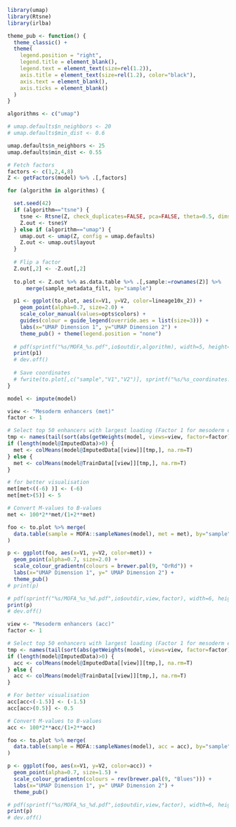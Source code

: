 ```r
library(umap)
library(Rtsne)
library(irlba)
```

```r
theme_pub <- function() {
  theme_classic() +
  theme(
    legend.position = "right",
    legend.title = element_blank(),
    legend.text = element_text(size=rel(1.2)),
    axis.title = element_text(size=rel(1.2), color="black"),
    axis.text = element_blank(),
    axis.ticks = element_blank()
  )
}
```

<!-- Define algorithm options -->

```r
algorithms <- c("umap")

# umap.defaults$n_neighbors <- 20
# umap.defaults$min_dist <- 0.6

umap.defaults$n_neighbors <- 25
umap.defaults$min_dist <- 0.55
```

<!-- Non-linear dimensionality reduction from MOFA factors -->

```r
# Fetch factors
factors <- c(1,2,4,8)
Z <- getFactors(model) %>% .[,factors]

for (algorithm in algorithms) {

  set.seed(42)
  if (algorithm=="tsne") {
    tsne <- Rtsne(Z, check_duplicates=FALSE, pca=FALSE, theta=0.5, dims=2)
    Z.out <- tsne$Y
  } else if (algorithm=="umap") {
    umap.out <- umap(Z, config = umap.defaults)
    Z.out <- umap.out$layout
  }
  
  # Flip a factor  
  Z.out[,2] <- -Z.out[,2]
  
  to.plot <- Z.out %>% as.data.table %>% .[,sample:=rownames(Z)] %>%
      merge(sample_metadata_filt, by="sample")

  p1 <- ggplot(to.plot, aes(x=V1, y=V2, color=lineage10x_2)) +
    geom_point(alpha=0.7, size=2.0) +
    scale_color_manual(values=opts$colors) +
    guides(colour = guide_legend(override.aes = list(size=3))) +
    labs(x="UMAP Dimension 1", y="UMAP Dimension 2") +
    theme_pub() + theme(legend.position = "none")
  
  # pdf(sprintf("%s/MOFA_%s.pdf",io$outdir,algorithm), width=5, height=7, useDingbats = F)
  print(p1)
  # dev.off()
  
  # Save coordinates
  # fwrite(to.plot[,c("sample","V1","V2")], sprintf("%s/%s_coordinates.txt",io$outdir,algorithm))
}
```

<!-- Imputation of missing values -->

```r
model <- impute(model)
```

<!-- Plot non-linear dimensionality reduction coloured by DNA methylation of lineage-defining enhancers -->

```r
view <- "Mesoderm enhancers (met)"
factor <- 1

# Select top 50 enhancers with largest loading (Factor 1 for mesoderm enhancers, Factor 2 for endoderm enhancers)
tmp <- names(tail(sort(abs(getWeights(model, views=view, factor=factor)[[1]][,1])), n=50))
if (length(model@ImputedData)>0) {
  met <- colMeans(model@ImputedData[[view]][tmp,], na.rm=T)
} else {
  met <- colMeans(model@TrainData[[view]][tmp,], na.rm=T)
}

# for better visualisation
met[met<((-6) )] <- (-6) 
met[met>(5)] <- 5

# Convert M-values to B-values
met <- 100*2**met/(1+2**met)

foo <- to.plot %>% merge(
  data.table(sample = MOFA::sampleNames(model), met = met), by="sample"
)

p <- ggplot(foo, aes(x=V1, y=V2, color=met)) +
  geom_point(alpha=0.7, size=2.0) +
  scale_colour_gradientn(colours = brewer.pal(9, "OrRd")) +
  labs(x="UMAP Dimension 1", y=" UMAP Dimension 2") +
  theme_pub() 
# print(p)

# pdf(sprintf("%s/MOFA_%s_%d.pdf",io$outdir,view,factor), width=6, height=6, useDingbats = F)
print(p)
# dev.off()
```

<!-- Plot non-linear dimensionality reduction coloured by chromatin accessibility of lineage-defining enhancers -->

```r
view <- "Mesoderm enhancers (acc)"
factor <- 1

# Select top 50 enhancers with largest loading (Factor 1 for mesoderm enhancers, Factor 2 for endoderm enhancers)
tmp <- names(tail(sort(abs(getWeights(model, views=view, factor=factor)[[1]][,1])), n=50))
if (length(model@ImputedData)>0) {
  acc <- colMeans(model@ImputedData[[view]][tmp,], na.rm=T)
} else {
  acc <- colMeans(model@TrainData[[view]][tmp,], na.rm=T)
}

# For better visualisation
acc[acc<(-1.5)] <- (-1.5)
acc[acc>(0.5)] <- 0.5

# Convert M-values to B-values
acc <- 100*2**acc/(1+2**acc)

foo <- to.plot %>% merge(
  data.table(sample = MOFA::sampleNames(model), acc = acc), by="sample"
)

p <- ggplot(foo, aes(x=V1, y=V2, color=acc)) +
  geom_point(alpha=0.7, size=1.5) +
  scale_colour_gradientn(colours = rev(brewer.pal(9, "Blues"))) +
  labs(x="UMAP Dimension 1", y=" UMAP Dimension 2") +
  theme_pub() 

# pdf(sprintf("%s/MOFA_%s_%d.pdf",io$outdir,view,factor), width=6, height=6, useDingbats = F)
print(p)
# dev.off()
```
